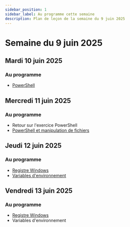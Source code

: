 ```yaml
---
sidebar_position: 1
sidebar_label: Au programme cette semaine
description: Plan de leçon de la semaine du 9 juin 2025
---
```


# Semaine du 9 juin 2025

## Mardi 10 juin 2025

### Au programme

- [PowerShell](./Exercices/powershell.mdx)

## Mercredi 11 juin 2025

### Au programme

- Retour sur l'exercice PowerShell
- [PowerShell et manipulation de fichiers](./Exercices/powershell_fichier.mdx)

## Jeudi 12 juin 2025

### Au programme

- [Registre Windows](./registre_windows.mdx)
- [Variables d'environnement](./var_env.mdx)

## Vendredi 13 juin 2025

### Au programme

- [Registre Windows](./registre_windows.mdx)
- Variables d'environnement